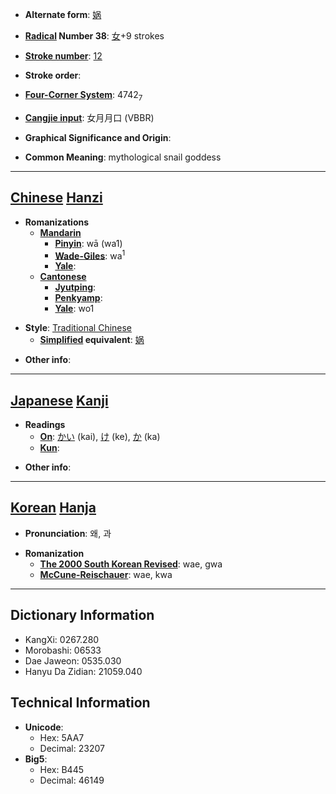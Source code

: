 * '''Alternate form''': [[娲]]

* '''[[Wiktionary:Chinese radical index| Radical]] Number 38''': [[Wiktionary:Chinese radical index 女|女]]+9 strokes

* '''[[Wiktionary:Chinese total strokes index|Stroke number]]''': [[Wiktionary:Chinese total strokes index 12|12]]

* '''Stroke order''': 

* '''[[Wiktionary:Chinese four corner index|Four-Corner System]]''': 4742<sub>7</sub>

* '''[[Wiktionary:Chinese Cangjie index|Cangjie input]]''': 女月月口 (VBBR)

* '''Graphical Significance and Origin''': 

* '''Common Meaning''': mythological snail goddess

----

== [[Chinese]] [[Hanzi]] ==

* '''Romanizations'''
** '''[[Mandarin]]'''
*** '''[[Pinyin]]''': wā (wa1)
*** '''[[Wade-Giles]]''': wa<sup>1</sup>
*** '''[[Yale]]''': 
** '''[[Cantonese]]'''
*** '''[[Jyutping]]''':
*** '''[[Penkyamp]]''': 
*** '''[[Yale]]''': wo1

* '''Style''': [[Traditional Chinese]] 
** '''[[Simplified Chinese|Simplified]] equivalent''': [[娲]]

* '''Other info''': 

----

== [[Japanese]] [[Kanji]] ==

* '''Readings'''
** '''[[On]]''': [[かい]] (kai), [[け]] (ke), [[か]] (ka)
** '''[[Kun]]''': 

* '''Other info''':  

----

== [[Korean]] [[Hanja]] ==

* '''Pronunciation''': 왜, 과

* '''Romanization'''
** '''[[The 2000 South Korean Revised Romanization|The 2000 South Korean Revised]]''': wae, gwa
** '''[[McCune-Reischauer]]''': wae, kwa

----

== Dictionary Information ==

* KangXi: 0267.280
* Morobashi: 06533
* Dae Jaweon: 0535.030
* Hanyu Da Zidian: 21059.040

== Technical Information ==

* '''Unicode''':
** Hex: 5AA7
** Decimal: 23207
* '''Big5''':
** Hex: B445
** Decimal: 46149